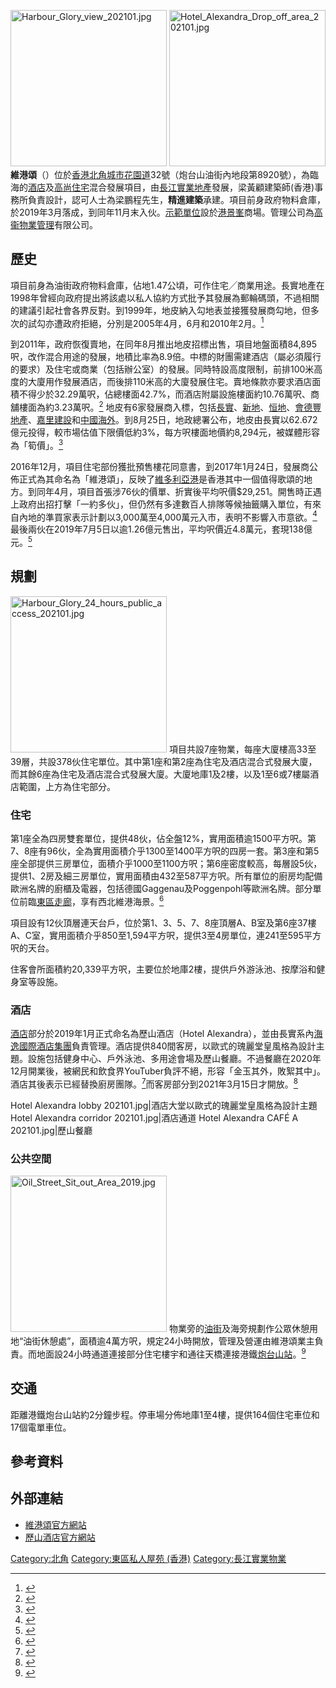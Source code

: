 {{NOT|維港匯|維港一號}}

{{Infobox_housinghk 
| name =  維港頌<br />Harbour Glory
| logo= [[File:Harbour_Glory_Logo.png|300px]]
| photo = Harbour Glory 202101.jpg
| phototitle = 維港頌（2021年1月）
| address= [[香港|香港]][[北角|北角]][[城市花園道|城市花園道]]32號
| developer= [[長江實業地產|長江實業地產]]
| manager= [[長江實業地產|長江實業地產]]
| use = [[住宅|住宅]]、[[酒店|酒店]]
| blocknumber = 7
| floor_area =
| floornumber = 33至39層
| yearofcompletion = 2019年3月31日
| former = 政府物料倉庫
| management = [[高衞物業管理|高衞物業管理]]
| facilities = [[住客會所|住客會所]]、停車場、24小時通道
| website = https://www.harbourglory.com.hk/
}}

[[File:Harbour_Glory_view_202101.jpg|250px]]
[[File:Hotel_Alexandra_Drop_off_area_202101.jpg|250px]]
'''維港頌'''（{{lang-en|Harbour Glory}}）位於[[香港|香港]][[北角|北角]][[城市花園道|城市花園道]]32號（炮台山油街內地段第8920號），為臨海的[[酒店|酒店]]及[[高尚住宅|高尚住宅]]混合發展項目，由[[長江實業地產|長江實業地產]]發展，梁黃顧建築師(香港)事務所負責設計，認可人士為梁鵬程先生，'''精進建築'''承建。項目前身政府物料倉庫，於2019年3月落成，到同年11月末入伙。[[示範單位|示範單位]]設於[[港景峯|港景峯]]商場。管理公司為[[高衞物業管理|高衞物業管理]]有限公司。

==歷史==
項目前身為油街政府物料倉庫，佔地1.47公頃，可作住宅╱商業用途。長實地產在1998年曾經向政府提出將該處以私人協約方式批予其發展為郵輪碼頭，不過相關的建議引起社會各界反對。到1999年，地皮納入勾地表並接獲發展商勾地，但多次的試勾亦遭政府拒絕，分別是2005年4月，6月和2010年2月。<ref>{{cite news |title=北角油街勾地申請被拒 |url=https://www.news.gov.hk/isd/ebulletin/tc/category/businessandfinance/050517/html/050517tc03009.htm |accessdate=2021-02-27 |publisher=政府新聞網 |date=2005-05-17 |archive-date=2021-12-17 |archive-url=https://web.archive.org/web/20211217105620/https://www.news.gov.hk/isd/ebulletin/tc/category/businessandfinance/050517/html/050517tc03009.htm |dead-url=no }}</ref>

到2011年，政府恢復賣地，在同年8月推出地皮招標出售，項目地盤面積84,895呎，改作混合用途的發展，地積比率為8.9倍。中標的財團需建酒店（屬必須履行的要求）及住宅或商業（包括辦公室）的發展。同時特設高度限制，前排100米高度的大廈用作發展酒店，而後排110米高的大廈發展住宅。賣地條款亦要求酒店面積不得少於32.29萬呎，佔總樓面42.7%，而酒店附屬設施樓面約10.76萬呎、商舖樓面為約3.23萬呎。<ref>{{cite news |author1=梁悅琴 |title=北角油街地王資料 |url=http://paper.wenweipo.com/2011/08/26/ME1108260004.htm |accessdate=2021-02-27 |publisher=香港文匯報 |date=2011-08-26 |archive-date=2021-12-17 |archive-url=https://web.archive.org/web/20211217105620/http://paper.wenweipo.com/2011/08/26/ME1108260004.htm |dead-url=no }}</ref> 地皮有6家發展商入標，包括[[長實|長實]]、[[新地|新地]]、[[恒地|恒地]]、[[會德豐地產|會德豐地產]]、[[嘉里建設|嘉里建設]]和[[中國海外|中國海外]]。到8月25日，地政總署公布，地皮由長實以62.672億元投得，較市場估值下限價低約3%，每方呎樓面地價約8,294元，被媒體形容為「筍價」。<ref>{{cite news |title=長實62億奪油街地王 |url=https://orientaldaily.on.cc/cnt/finance/20110826/00202_001.html |accessdate=2021-02-27 |work=東方日報 |date=2011-08-26 |archive-date=2016-05-03 |archive-url=https://web.archive.org/web/20160503235136/http://orientaldaily.on.cc/cnt/finance/20110826/00202_001.html |dead-url=no }}</ref>

2016年12月，項目住宅部份獲批預售樓花同意書，到2017年1月24日，發展商公佈正式為其命名為「維港頌」，反映了[[維多利亞港|維多利亞港]]是香港其中一個值得歌頌的地方。到同年4月，項目首張涉76伙的價單、折實後平均呎價$29,251。開售時正遇上政府出招打擊「一約多伙」，但仍然有多達數百人排隊等候抽籤購入單位，有來自內地的準買家表示計劃以3,000萬至4,000萬元入市，表明不影響入市意欲。<ref>{{cite news |title=【有片】維港頌加辣後開售　內地霸氣準買家：該買的還是想買! |url=https://www.hk01.com/%E7%A4%BE%E6%9C%83%E6%96%B0%E8%81%9E/83947/%E6%9C%89%E7%89%87-%E7%B6%AD%E6%B8%AF%E9%A0%8C%E5%8A%A0%E8%BE%A3%E5%BE%8C%E9%96%8B%E5%94%AE-%E5%85%A7%E5%9C%B0%E9%9C%B8%E6%B0%A3%E6%BA%96%E8%B2%B7%E5%AE%B6-%E8%A9%B2%E8%B2%B7%E7%9A%84%E9%82%84%E6%98%AF%E6%83%B3%E8%B2%B7 |accessdate=2021-02-27 |work=香港01 |date=2017-04-12 |archive-date=2021-12-17 |archive-url=https://web.archive.org/web/20211217105621/https://www.hk01.com/%E7%A4%BE%E6%9C%83%E6%96%B0%E8%81%9E/83947/%E6%9C%89%E7%89%87-%E7%B6%AD%E6%B8%AF%E9%A0%8C%E5%8A%A0%E8%BE%A3%E5%BE%8C%E9%96%8B%E5%94%AE-%E5%85%A7%E5%9C%B0%E9%9C%B8%E6%B0%A3%E6%BA%96%E8%B2%B7%E5%AE%B6-%E8%A9%B2%E8%B2%B7%E7%9A%84%E9%82%84%E6%98%AF%E6%83%B3%E8%B2%B7 |dead-url=no }}</ref>最後兩伙在2019年7月5日以逾1.26億元售出，平均呎價近4.8萬元，套現138億元。<ref>{{cite news |title=維港頌全盤沽清套現138億 |url=http://www.takungpao.com.hk/finance/236136/2019/0705/315137.html |accessdate=2021-02-27 |publisher=大公報 |date=2019-07-08 |archive-date=2021-12-17 |archive-url=https://web.archive.org/web/20211217105637/http://www.takungpao.com.hk/finance/236136/2019/0705/315137.html |dead-url=no }}</ref>

==規劃==
[[File:Harbour_Glory_24_hours_public_access_202101.jpg|250px]]
項目共設7座物業，每座大廈樓高33至39層，共設378伙住宅單位。其中第1座和第2座為住宅及酒店混合式發展大廈，而其餘6座為住宅及酒店混合式發展大廈。大廈地庫1及2樓，以及1至6或7樓屬酒店範圍，上方為住宅部分。

===住宅===
第1座全為四房雙套單位，提供48伙，佔全盤12%，實用面積逾1500平方呎。第7、8座有96伙，全為實用面積介乎1300至1400平方呎的四房一套。第3座和第5座全部提供三房單位，面積介乎1000至1100方呎；第6座密度較高，每層設5伙，提供1、2房及細三房單位，實用面積由432至587平方呎。所有單位的廚房均配備歐洲名牌的廚櫃及電器，包括德國Gaggenau及Poggenpohl等歐洲名牌。部分單位前臨[[東區走廊|東區走廊]]，享有西北維港海景。<ref>{{cite news |title=北角維港頌　多數單位望窄海景 前排大戶景觀靚　緊貼東區走廊 |url=https://hk.appledaily.com/finance/20170409/KCEK2SKEUIKJPNUXKSMFRMPAWU/ |accessdate=2021-02-27 |work=蘋果日報 |date=2017-04-09 |archive-date=2021-06-21 |archive-url=https://web.archive.org/web/20210621185717/https://hk.appledaily.com/finance/20170409/KCEK2SKEUIKJPNUXKSMFRMPAWU/ |dead-url=no }}</ref>

項目設有12伙頂層連天台戶，位於第1、3、5、7、8座頂層A、B室及第6座37樓A、C室，實用面積介乎850至1,594平方呎，提供3至4房單位，連241至595平方呎的天台。

住客會所面積約20,339平方呎，主要位於地庫2樓，提供戶外游泳池、按摩浴和健身室等設施。

===酒店===
[[酒店|酒店]]部分於2019年1月正式命名為歷山酒店（Hotel Alexandra），並由長實系內[[海逸國際酒店集團|海逸國際酒店集團]]負責管理。酒店提供840間客房，以歐式的瑰麗堂皇風格為設計主題。設施包括健身中心、戶外泳池、多用途會場及歷山餐廳。不過餐廳在2020年12月開業後，被網民和飲食界YouTuber負評不絕，形容「金玉其外，敗絮其中」。酒店其後表示已經替換廚房團隊。<ref>{{cite news |title=歷山酒店自助餐9大劣評　食客鬧難食過茶記　酒店已換廚承諾改善 |url=https://www.hk01.com/%E9%A3%9F%E7%8E%A9%E8%B2%B7/558408/%E6%AD%B7%E5%B1%B1%E9%85%92%E5%BA%97%E8%87%AA%E5%8A%A9%E9%A4%909%E5%A4%A7%E5%8A%A3%E8%A9%95-%E9%A3%9F%E5%AE%A2%E9%AC%A7%E9%9B%A3%E9%A3%9F%E9%81%8E%E8%8C%B6%E8%A8%98-%E9%85%92%E5%BA%97%E5%B7%B2%E6%8F%9B%E5%BB%9A%E6%89%BF%E8%AB%BE%E6%94%B9%E5%96%84 |accessdate=2021-02-27 |work=香港01 |date=2020-12-07 |archive-date=2021-02-25 |archive-url=https://web.archive.org/web/20210225080827/https://www.hk01.com/%E9%A3%9F%E7%8E%A9%E8%B2%B7/558408/%E6%AD%B7%E5%B1%B1%E9%85%92%E5%BA%97%E8%87%AA%E5%8A%A9%E9%A4%909%E5%A4%A7%E5%8A%A3%E8%A9%95-%E9%A3%9F%E5%AE%A2%E9%AC%A7%E9%9B%A3%E9%A3%9F%E9%81%8E%E8%8C%B6%E8%A8%98-%E9%85%92%E5%BA%97%E5%B7%B2%E6%8F%9B%E5%BB%9A%E6%89%BF%E8%AB%BE%E6%94%B9%E5%96%84 |dead-url=no }}</ref>而客房部分到2021年3月15日才開放。<ref>{{cite news |title=歷山酒店Hotel Alexandra將於3月開幕！最平人均$280起｜歐式宮廷風酒店 |url=https://www.gotrip.hk/lifestyle/%E5%8C%97%E8%A7%92%E6%96%B0%E9%85%92%E5%BA%97%E6%AD%B7%E5%B1%B1%E9%85%92%E5%BA%97hotelalexandra-583037/ |accessdate=2021-02-27 |publisher=GoTrip |date=2021-01-29 |archive-date=2020-10-22 |archive-url=https://web.archive.org/web/20201022210653/https://www.gotrip.hk/lifestyle/%E5%8C%97%E8%A7%92%E6%96%B0%E9%85%92%E5%BA%97%E6%AD%B7%E5%B1%B1%E9%85%92%E5%BA%97hotelalexandra-583037/ |dead-url=no }}</ref>

<gallery widths="200" heights="150">
Hotel Alexandra lobby 202101.jpg|酒店大堂以歐式的瑰麗堂皇風格為設計主題
Hotel Alexandra corridor 202101.jpg|酒店通道
Hotel Alexandra CAFÉ A 202101.jpg|歷山餐廳
</gallery>

===公共空間===
[[File:Oil_Street_Sit_out_Area_2019.jpg|250px]]
物業旁的[[油街|油街]]及海旁規劃作公眾休憩用地“油街休憩處”，面積逾4萬方呎，規定24小時開放，管理及營運由維港頌業主負責。而地面設24小時通道連接部分住宅樓宇和通往天橋連接港鐵[[炮台山站|炮台山站]]。<ref>{{cite news |title=維港頌最快日內加推 大手客優先 |url=https://www.mpfinance.com/fin/instantp2.php?node=1491378561006&issue=20170405 |accessdate=2021-02-27 |work=明報 |date=2017-04-05 |archive-date=2021-12-17 |archive-url=https://web.archive.org/web/20211217105634/https://finance.mingpao.com/fin/instantp/20170405/1491378561006/%e7%b6%ad%e6%b8%af%e9%a0%8c%e6%9c%80%e5%bf%ab%e6%97%a5%e5%85%a7%e5%8a%a0%e6%8e%a8-%e5%a4%a7%e6%89%8b%e5%ae%a2%e5%84%aa%e5%85%88 |dead-url=no }}</ref>

==交通==
距離港鐵炮台山站約2分鐘步程。停車場分佈地庫1至4樓，提供164個住宅車位和17個電單車位。

==參考資料==
{{reflist|2}}

==外部連結==
* [https://www.harbourglory.com.hk/mobile/index.html 維港頌官方網站]{{Wayback|url=https://www.harbourglory.com.hk/mobile/index.html |date=20210304040022 }}
* [https://hotelalexandrahk.com/tc/home/ 歷山酒店官方網站]{{Wayback|url=https://hotelalexandrahk.com/tc/home/ |date=20201123183308 }}

{{長江實業}}

[[Category:北角|Category:北角]]
[[Category:東區私人屋苑_(香港)|Category:東區私人屋苑 (香港)]]
[[Category:長江實業物業|Category:長江實業物業]]